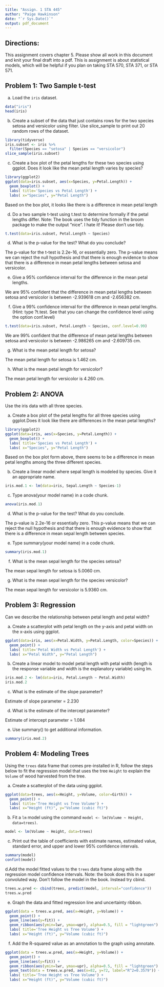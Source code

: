 ---
title: "Assign. 1 STA 445"
author: "Paige Hawkinson"
date: "`r Sys.Date()`"
output: pdf_document
---

## Directions:
This assignment covers chapter 5.  Please show all work in this document and knit your final draft into a pdf.  This is assignment is about statistical models, which will be helpful if you plan on taking STA 570, STA 371, or STA 571. 

## \color{black} Problem 1: Two Sample t-test

\color{blue} 

a. Load the `iris` dataset. 
```{r}
data("iris")
head(iris)
```


b. Create a subset of the data that just contains rows  for the two species setosa and versicolor using filter.  Use slice_sample to print out 20 random rows of the dataset.
```{r message=FALSE, warning=FALSE}
library(tidyverse)
iris.subset <- iris %>%
  filter(Species == "setosa" | Species == "versicolor")
slice_sample(iris.subset)
```


c. Create a box plot of the petal lengths for these two species using ggplot. Does it look like the mean petal length varies by species?
```{r}
library(ggplot2)
ggplot(data=iris.subset, aes(x=Species, y=Petal.Length)) +
  geom_boxplot() +
  labs( title='Species vs Petal Length') +
  labs( x="Species", y="Petal Length")
```
Based on the box plot, it looks like there is a difference in mean petal length 

d. Do a two sample t-test using t.test to determine formally if the petal lengths differ. Note:  The book uses the tidy function in the broom package to make the output "nice".  I hate it!  Please don't use tidy.
```{r}
t.test(data=iris.subset, Petal.Length ~ Species)
```

d. What is the p-value for the test? What do you conclude?

The p-value for the t-test is 2.2e-16, or essentially zero. The p-value means we can reject the null hypothesis and that there is enough evidence to show that there is a difference in mean petal lengths between setosa and versicolor.
 
e. Give a 95% confidence interval for the difference in the mean petal lengths. 

We are 95% confident that the difference in mean petal lengths between setosa and versicolor is between -2.939618 cm and -2.656382 cm.  

f. Give a 99% confidence interval for the difference in mean petal lengths.  (Hint: type ?t.test.  See that you can change the confidence level using the option conf.level)
```{r}
t.test(data=iris.subset, Petal.Length ~ Species, conf.level=0.99)
```
We are 99% confident that the difference of mean petal lengths between setosa and versicolor is between -2.986265 cm and -2.609735 cm. 

g. What is the mean petal length for setosa?

The mean petal length for setosa is 1.462 cm.
 
h. What is the mean petal length for versicolor?

The mean petal length for versicolor is 4.260 cm.
 

## Problem 2: ANOVA 

Use the iris data with all three species.

a. Create a box plot of the petal lengths for all three species using ggplot.Does it look like there are differences in the mean petal lengths?
```{r}
library(ggplot2)
ggplot(data=iris, aes(x=Species, y=Petal.Length)) + 
  geom_boxplot() + 
  labs( title='Species vs Petal Length') +
  labs( x="Species", y="Petal Length")
```
Based on the box plot form above, there seems to be a difference in mean petal lengths among the three different species. 

b. Create a linear model where sepal length is modeled by species. Give it
an appropriate name.
```{r}
iris.mod.1 <- lm(data=iris, Sepal.Length ~ Species-1)
```


c. Type anova(your model name) in a code chunk.
```{r}
anova(iris.mod.1)
```

d. What is the p-value for the test?  What do you conclude.

The p-value is 2.2e-16 or essentially zero. This p-value means that we can reject the null hypothesis and that there is enough evidence to show that there is a difference in mean sepal length between species.  

e. Type summary(your model name) in a code chunk.
```{r}
summary(iris.mod.1)
```


f. What is the mean sepal length for the species setosa?

The mean sepal length for setosa is 5.0060 cm.

g. What is the mean sepal length for the species versicolor?

The mean sepal length for versicolor is 5.9360 cm. 


## Problem 3: Regression 

Can we describe the relationship between petal length and petal width?

a. Create a scatterplot with petal length on the y-axis and petal width on the x-axis using ggplot.
```{r}
ggplot(data=iris, aes(x=Petal.Width, y=Petal.Length, color=Species)) +
  geom_point() +
  labs( title='Petal Width vs Petal Length') +
  labs( x="Petal Width", y="Petal Length")
```


b. Create a linear model to model petal length with petal width (length is the response variable and width is the explanatory variable) using lm.
```{r}
iris.mod.2 <- lm(data=iris, Petal.Length ~ Petal.Width)
iris.mod.2
```


c. What is the estimate of the slope parameter?

Estimate of slope parameter = 2.230

d. What is the estimate of the intercept parameter?

Estimate of intercept parameter = 1.084

e. Use summary() to get additional information.
```{r}
summary(iris.mod.2)
```

## Problem 4: Modeling Trees

Using the `trees` data frame that comes pre-installed in R, follow the steps below to fit the regression model that uses the tree `Height` to explain the `Volume` of wood harvested from the tree.

a. Create a scatterplot of the data using ggplot.
```{r}
ggplot(data=trees, aes(x=Height, y=Volume, color=Girth)) +
  geom_point() +
  labs( title='Tree Height vs Tree Volume') +
  labs( x="Height (ft)", y="Volume (cubic ft)")
```


b. Fit a `lm` model using the command `model <- lm(Volume ~ Height, data=trees)`.
```{r}
model <- lm(Volume ~ Height, data=trees)
```


c. Print out the table of coefficients with estimate names, estimated value, standard error, and upper and lower 95% confidence intervals.
```{r}
summary(model)
confint(model)
```


d.Add the model fitted values to the `trees` data frame along with the regression model confidence intervals.  Note: the book does this in a super convoluted way.  Don't follow the model in the book.  Instead try cbind.
```{r}
trees.w.pred <- cbind(trees, predict(model, interval="confidence"))
trees.w.pred
```


e. Graph the data and fitted regression line and uncertainty ribbon.
```{r}
ggplot(data = trees.w.pred, aes(x=Height, y=Volume)) +
  geom_point() +
  geom_line(aes(y=fit)) +
  geom_ribbon(aes(ymin=lwr, ymax=upr), alpha=0.5, fill = "lightgreen") +
  labs( title='Tree Height vs Tree Volume') +
  labs( x="Height (ft)", y="Volume (cubic ft)")
```


f. Add the R-squared value as an annotation to the graph using annotate.
```{r}
ggplot(data = trees.w.pred, aes(x=Height, y=Volume)) +
  geom_point() +
  geom_line(aes(y=fit)) +
  geom_ribbon(aes(ymin=lwr, ymax=upr), alpha=0.5, fill = "lightgreen") +
  geom_text(data = trees.w.pred, aes(x=82, y=72, label="R^2=0.3579")) +
  labs( title='Tree Height vs Tree Volume') +
  labs( x="Height (ft)", y="Volume (cubic ft)") 
```



